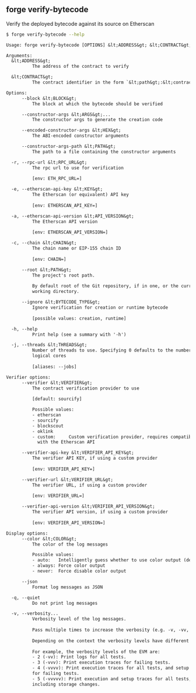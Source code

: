 ## forge verify-bytecode

Verify the deployed bytecode against its source on Etherscan

```bash
$ forge verify-bytecode --help
```

```txt
Usage: forge verify-bytecode [OPTIONS] &lt;ADDRESS&gt; &lt;CONTRACT&gt;

Arguments:
  &lt;ADDRESS&gt;
          The address of the contract to verify

  &lt;CONTRACT&gt;
          The contract identifier in the form `&lt;path&gt;:&lt;contractname&gt;`

Options:
      --block &lt;BLOCK&gt;
          The block at which the bytecode should be verified

      --constructor-args &lt;ARGS&gt;...
          The constructor args to generate the creation code

      --encoded-constructor-args &lt;HEX&gt;
          The ABI-encoded constructor arguments

      --constructor-args-path &lt;PATH&gt;
          The path to a file containing the constructor arguments

  -r, --rpc-url &lt;RPC_URL&gt;
          The rpc url to use for verification
          
          [env: ETH_RPC_URL=]

  -e, --etherscan-api-key &lt;KEY&gt;
          The Etherscan (or equivalent) API key
          
          [env: ETHERSCAN_API_KEY=]

  -a, --etherscan-api-version &lt;API_VERSION&gt;
          The Etherscan API version
          
          [env: ETHERSCAN_API_VERSION=]

  -c, --chain &lt;CHAIN&gt;
          The chain name or EIP-155 chain ID
          
          [env: CHAIN=]

      --root &lt;PATH&gt;
          The project's root path.
          
          By default root of the Git repository, if in one, or the current
          working directory.

      --ignore &lt;BYTECODE_TYPE&gt;
          Ignore verification for creation or runtime bytecode
          
          [possible values: creation, runtime]

  -h, --help
          Print help (see a summary with '-h')

  -j, --threads &lt;THREADS&gt;
          Number of threads to use. Specifying 0 defaults to the number of
          logical cores
          
          [aliases: --jobs]

Verifier options:
      --verifier &lt;VERIFIER&gt;
          The contract verification provider to use
          
          [default: sourcify]

          Possible values:
          - etherscan
          - sourcify
          - blockscout
          - oklink
          - custom:     Custom verification provider, requires compatibility
            with the Etherscan API

      --verifier-api-key &lt;VERIFIER_API_KEY&gt;
          The verifier API KEY, if using a custom provider
          
          [env: VERIFIER_API_KEY=]

      --verifier-url &lt;VERIFIER_URL&gt;
          The verifier URL, if using a custom provider
          
          [env: VERIFIER_URL=]

      --verifier-api-version &lt;VERIFIER_API_VERSION&gt;
          The verifier API version, if using a custom provider
          
          [env: VERIFIER_API_VERSION=]

Display options:
      --color &lt;COLOR&gt;
          The color of the log messages

          Possible values:
          - auto:   Intelligently guess whether to use color output (default)
          - always: Force color output
          - never:  Force disable color output

      --json
          Format log messages as JSON

  -q, --quiet
          Do not print log messages

  -v, --verbosity...
          Verbosity level of the log messages.
          
          Pass multiple times to increase the verbosity (e.g. -v, -vv, -vvv).
          
          Depending on the context the verbosity levels have different meanings.
          
          For example, the verbosity levels of the EVM are:
          - 2 (-vv): Print logs for all tests.
          - 3 (-vvv): Print execution traces for failing tests.
          - 4 (-vvvv): Print execution traces for all tests, and setup traces
          for failing tests.
          - 5 (-vvvvv): Print execution and setup traces for all tests,
          including storage changes.
```